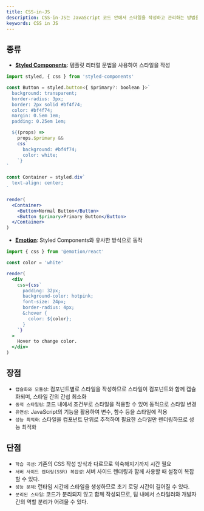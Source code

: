 ```yaml
---
title: CSS-in-JS
description: CSS-in-JS는 JavaScript 코드 안에서 스타일을 작성하고 관리하는 방법을 의미한다. JavaScript 코드와 스타일을 결합하여 컴포넌트별로 스타일을 적용하는 방식으로 동작한다.
keywords: CSS in JS
---
```


## 종류

- **[Styled Components](https://styled-components.com/)**: 템플릿 리터럴 문법을 사용하여 스타일을 작성

```jsx
import styled, { css } from 'styled-components'

const Button = styled.button<{ $primary?: boolean }>`
  background: transparent;
  border-radius: 3px;
  border: 2px solid #bf4f74;
  color: #bf4f74;
  margin: 0.5em 1em;
  padding: 0.25em 1em;

  ${(props) =>
    props.$primary &&
    css`
      background: #bf4f74;
      color: white;
    `}
`

const Container = styled.div`
  text-align: center;
`

render(
  <Container>
    <Button>Normal Button</Button>
    <Button $primary>Primary Button</Button>
  </Container>
)
```

- **[Emotion](https://emotion.sh/docs/introduction)**: Styled Components와 유사한 방식으로 동작

```jsx
import { css } from '@emotion/react'

const color = 'white'

render(
  <div
    css={css`
      padding: 32px;
      background-color: hotpink;
      font-size: 24px;
      border-radius: 4px;
      &:hover {
        color: ${color};
      }
    `}
  >
    Hover to change color.
  </div>
)
```

## 장점

- `캡슐화와 모듈성`: 컴포넌트별로 스타일을 작성하므로 스타일이 컴포넌트와 함께 캡슐화되며, 스타일 간의 간섭 최소화
- `동적 스타일링`: 코드 내에서 조건부로 스타일을 적용할 수 있어 동적으로 스타일 변경
- `유연성`: JavaScript의 기능을 활용하여 변수, 함수 등을 스타일에 적용
- `성능 최적화`: 스타일을 컴포넌트 단위로 추적하여 필요한 스타일만 렌더링하므로 성능 최적화

## 단점

- `학습 곡선`: 기존의 CSS 작성 방식과 다르므로 익숙해지기까지 시간 필요
- `서버 사이드 렌더링(SSR) 복잡성`: 서버 사이드 렌더링과 함께 사용할 때 설정이 복잡할 수 있다.
- `성능 문제`: 런타임 시간에 스타일을 생성하므로 초기 로딩 시간이 길어질 수 있다.
- `분리된 스타일`: 코드가 분리되지 않고 함께 작성되므로, 팀 내에서 스타일러와 개발자 간의 역할 분리가 어려울 수 있다.
